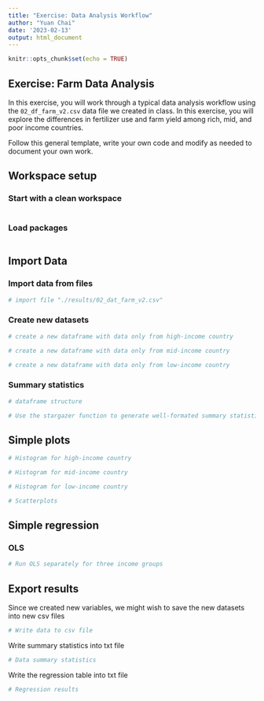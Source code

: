 ```yaml
---
title: "Exercise: Data Analysis Workflow"
author: "Yuan Chai"
date: '2023-02-13'
output: html_document
---
```


```r
knitr::opts_chunk$set(echo = TRUE)
```

## Exercise: Farm Data Analysis

In this exercise, you will work through a typical data analysis workflow using the `02_df_farm_v2.csv` data file we created in class. In this exercise, you will explore the differences in fertilizer use and farm yield among rich, mid, and poor income countries.

Follow this general template, write your own code and modify as needed to document your own work.

## Workspace setup

### Start with a clean workspace

```r

```

### Load packages

```r

```

## Import Data

### Import data from files

```r
# import file "./results/02_dat_farm_v2.csv"

```

### Create new datasets

```r
# create a new dataframe with data only from high-income country

# create a new dataframe with data only from mid-income country

# create a new dataframe with data only from low-income country

```

### Summary statistics

```r
# dataframe structure

```

```r
# Use the stargazer function to generate well-formated summary statistics

```

## Simple plots

```r
# Histogram for high-income country

# Histogram for mid-income country

# Histogram for low-income country

```

```r
# Scatterplots


```

## Simple regression

### OLS

```r
# Run OLS separately for three income groups

```

## Export results

Since we created new variables, we might wish to save the new datasets into new csv files

```r
# Write data to csv file

```

Write summary statistics into txt file

```r
# Data summary statistics

```

Write the regression table into txt file

```r
# Regression results

```
